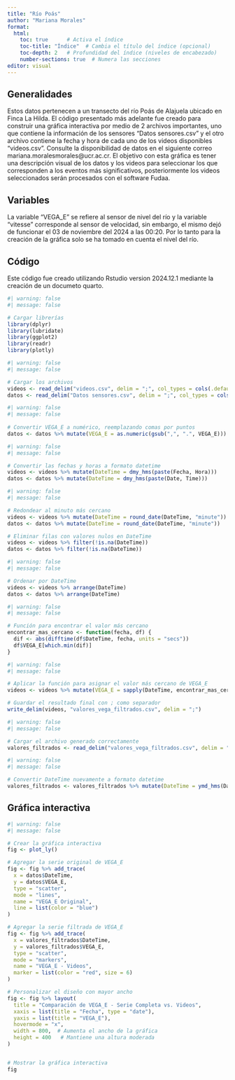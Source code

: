 ---
title: "Río Poás"
author: "Mariana Morales"
format:
  html:
    toc: true      # Activa el índice
    toc-title: "Índice"  # Cambia el título del índice (opcional)
    toc-depth: 2   # Profundidad del índice (niveles de encabezado)
    number-sections: true  # Numera las secciones
editor: visual
---

## Generalidades

Estos datos pertenecen a un transecto del río Poás de Alajuela ubicado en Finca La Hilda. El código presentado más adelante fue creado para construir una gráfica interactiva por medio de 2 archivos importantes, uno que contiene la información de los sensores "Datos sensores.csv" y el otro archivo contiene la fecha y hora de cada uno de los videos disponibles "videos.csv". Consulte la disponibilidad de datos en el siguiente correo mariana.moralesmorales\@ucr.ac.cr. El objetivo con esta gráfica es tener una descripción visual de los datos y los videos para seleccionar los que corresponden a los eventos más significativos, posteriormente los videos seleccionados serán procesados con el software Fudaa.

## Variables

La variable "VEGA_E" se refiere al sensor de nivel del río y la variable "vitesse" corresponde al sensor de velocidad, sin embargo, el mismo dejó de funcionar el 03 de noviembre del 2024 a las 00:20. Por lo tanto para la creación de la gráfica solo se ha tomado en cuenta el nivel del río.

## Código

Este código fue creado utilizando Rstudio version 2024.12.1 mediante la creación de un documeto quarto.

```{r}
#| warning: false
#| message: false

# Cargar librerías
library(dplyr)
library(lubridate)
library(ggplot2)
library(readr)
library(plotly)
```

```{r}
#| warning: false
#| message: false

# Cargar los archivos
videos <- read_delim("videos.csv", delim = ";", col_types = cols(.default = "c"))
datos <- read_delim("Datos sensores.csv", delim = ";", col_types = cols(.default = "c"))
```

```{r}
#| warning: false
#| message: false
 
# Convertir VEGA_E a numérico, reemplazando comas por puntos
datos <- datos %>% mutate(VEGA_E = as.numeric(gsub(",", ".", VEGA_E)))
```

```{r}
#| warning: false
#| message: false

# Convertir las fechas y horas a formato datetime
videos <- videos %>% mutate(DateTime = dmy_hms(paste(Fecha, Hora)))
datos <- datos %>% mutate(DateTime = dmy_hms(paste(Date, Time)))
```

```{r}
#| warning: false
#| message: false

# Redondear al minuto más cercano
videos <- videos %>% mutate(DateTime = round_date(DateTime, "minute"))
datos <- datos %>% mutate(DateTime = round_date(DateTime, "minute"))

# Eliminar filas con valores nulos en DateTime
videos <- videos %>% filter(!is.na(DateTime))
datos <- datos %>% filter(!is.na(DateTime))
```

```{r}
#| warning: false
#| message: false

# Ordenar por DateTime
videos <- videos %>% arrange(DateTime)
datos <- datos %>% arrange(DateTime)
```

```{r}
#| warning: false
#| message: false

# Función para encontrar el valor más cercano
encontrar_mas_cercano <- function(fecha, df) {
  dif <- abs(difftime(df$DateTime, fecha, units = "secs"))
  df$VEGA_E[which.min(dif)]
}
```

```{r}
#| warning: false
#| message: false

# Aplicar la función para asignar el valor más cercano de VEGA_E
videos <- videos %>% mutate(VEGA_E = sapply(DateTime, encontrar_mas_cercano, df = datos))

# Guardar el resultado final con ; como separador
write_delim(videos, "valores_vega_filtrados.csv", delim = ";")
```

```{r}
#| warning: false
#| message: false

# Cargar el archivo generado correctamente
valores_filtrados <- read_delim("valores_vega_filtrados.csv", delim = ";", col_types = cols(DateTime = col_character(), VEGA_E = col_double()))
```

```{r}
#| warning: false
#| message: false

# Convertir DateTime nuevamente a formato datetime
valores_filtrados <- valores_filtrados %>% mutate(DateTime = ymd_hms(DateTime))

```

## Gráfica interactiva

```{r}
#| warning: false
#| message: false

# Crear la gráfica interactiva
fig <- plot_ly()

# Agregar la serie original de VEGA_E
fig <- fig %>% add_trace(
  x = datos$DateTime, 
  y = datos$VEGA_E, 
  type = "scatter", 
  mode = "lines", 
  name = "VEGA_E Original",
  line = list(color = "blue")
)

# Agregar la serie filtrada de VEGA_E
fig <- fig %>% add_trace(
  x = valores_filtrados$DateTime, 
  y = valores_filtrados$VEGA_E, 
  type = "scatter", 
  mode = "markers", 
  name = "VEGA_E - Videos",
  marker = list(color = "red", size = 6)
)

# Personalizar el diseño con mayor ancho
fig <- fig %>% layout(
  title = "Comparación de VEGA_E - Serie Completa vs. Videos",
  xaxis = list(title = "Fecha", type = "date"),
  yaxis = list(title = "VEGA_E"),
  hovermode = "x",
  width = 800,  # Aumenta el ancho de la gráfica
  height = 400   # Mantiene una altura moderada
)


# Mostrar la gráfica interactiva
fig
```
